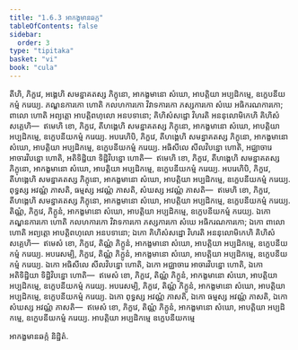 ```yaml
---
title: "1.6.3 អាកង្ខមានឆក្ក"
tableOfContents: false
sidebar:
  order: 3
type: "tipitaka"
basket: "vi"
book: "cula"
---
```



<DynamicBreadcrumb />

<Division number="59" book="cula">

<Paragraph number="273" book="cula">
តីហិ, ភិក្ខវេ, អង្គេហិ សមន្នាគតស្ស ភិក្ខុនោ, អាកង្ខមានោ សំឃោ, អាបត្តិយា អប្បដិកម្មេ, ឧក្ខេបនីយកម្មំ ករេយ្យ. ភណ្ឌនការកោ ហោតិ កលហការកោ វិវាទការកោ ភស្សការកោ សំឃេ អធិករណការកោ; ពាលោ ហោតិ អព្យត្តោ អាបត្តិពហុលោ អនបទានោ; គិហិសំសដ្ឋោ វិហរតិ អននុលោមិកេហិ គិហិសំសគ្គេហិ—  ឥមេហិ ខោ, ភិក្ខវេ, តីហង្គេហិ សមន្នាគតស្ស ភិក្ខុនោ, អាកង្ខមានោ សំឃោ, អាបត្តិយា អប្បដិកម្មេ, ឧក្ខេបនីយកម្មំ ករេយ្យ.
</Paragraph>

<Paragraph number="274" book="cula">
អបរេហិបិ, ភិក្ខវេ, តីហង្គេហិ សមន្នាគតស្ស ភិក្ខុនោ, អាកង្ខមានោ សំឃោ, អាបត្តិយា អប្បដិកម្មេ, ឧក្ខេបនីយកម្មំ ករេយ្យ. អធិសីលេ សីលវិបន្នោ ហោតិ, អជ្ឈាចារេ អាចារវិបន្នោ ហោតិ, អតិទិដ្ឋិយា ទិដ្ឋិវិបន្នោ ហោតិ—  ឥមេហិ ខោ, ភិក្ខវេ, តីហង្គេហិ សមន្នាគតស្ស ភិក្ខុនោ, អាកង្ខមានោ សំឃោ, អាបត្តិយា អប្បដិកម្មេ, ឧក្ខេបនីយកម្មំ ករេយ្យ.
</Paragraph>

<Paragraph number="275" book="cula">
អបរេហិបិ, ភិក្ខវេ, តីហង្គេហិ សមន្នាគតស្ស ភិក្ខុនោ, អាកង្ខមានោ សំឃោ, អាបត្តិយា អប្បដិកម្មេ, ឧក្ខេបនីយកម្មំ ករេយ្យ. ពុទ្ធស្ស អវណ្ណំ ភាសតិ, ធម្មស្ស អវណ្ណំ ភាសតិ, សំឃស្ស អវណ្ណំ ភាសតិ—  ឥមេហិ ខោ, ភិក្ខវេ, តីហង្គេហិ សមន្នាគតស្ស ភិក្ខុនោ, អាកង្ខមានោ សំឃោ, អាបត្តិយា អប្បដិកម្មេ, ឧក្ខេបនីយកម្មំ ករេយ្យ.
</Paragraph>

<Paragraph number="276" book="cula">
តិណ្ណំ, ភិក្ខវេ, ភិក្ខូនំ, អាកង្ខមានោ សំឃោ, អាបត្តិយា អប្បដិកម្មេ, ឧក្ខេបនីយកម្មំ ករេយ្យ. ឯកោ ភណ្ឌនការកោ ហោតិ កលហការកោ វិវាទការកោ ភស្សការកោ សំឃេ អធិករណការកោ; ឯកោ ពាលោ ហោតិ អព្យត្តោ អាបត្តិពហុលោ អនបទានោ; ឯកោ គិហិសំសដ្ឋោ វិហរតិ អននុលោមិកេហិ គិហិសំសគ្គេហិ—  ឥមេសំ ខោ, ភិក្ខវេ, តិណ្ណំ ភិក្ខូនំ, អាកង្ខមានោ សំឃោ, អាបត្តិយា អប្បដិកម្មេ, ឧក្ខេបនីយកម្មំ ករេយ្យ.
</Paragraph>

<Paragraph number="277" book="cula">
អបរេសម្បិ, ភិក្ខវេ, តិណ្ណំ ភិក្ខូនំ, អាកង្ខមានោ សំឃោ, អាបត្តិយា អប្បដិកម្មេ, ឧក្ខេបនីយកម្មំ ករេយ្យ. ឯកោ អធិសីលេ សីលវិបន្នោ ហោតិ, ឯកោ អជ្ឈាចារេ អាចារវិបន្នោ ហោតិ, ឯកោ អតិទិដ្ឋិយា ទិដ្ឋិវិបន្នោ ហោតិ—  ឥមេសំ ខោ, ភិក្ខវេ, តិណ្ណំ ភិក្ខូនំ, អាកង្ខមានោ សំឃោ, អាបត្តិយា អប្បដិកម្មេ, ឧក្ខេបនីយកម្មំ ករេយ្យ.
</Paragraph>

<Paragraph number="278" book="cula">
អបរេសម្បិ, ភិក្ខវេ, តិណ្ណំ ភិក្ខូនំ, អាកង្ខមានោ សំឃោ, អាបត្តិយា អប្បដិកម្មេ, ឧក្ខេបនីយកម្មំ ករេយ្យ. ឯកោ ពុទ្ធស្ស អវណ្ណំ ភាសតិ, ឯកោ ធម្មស្ស អវណ្ណំ ភាសតិ, ឯកោ សំឃស្ស អវណ្ណំ ភាសតិ—  ឥមេសំ ខោ, ភិក្ខវេ, តិណ្ណំ ភិក្ខូនំ, អាកង្ខមានោ សំឃោ, អាបត្តិយា អប្បដិកម្មេ, ឧក្ខេបនីយកម្មំ ករេយ្យ.

</Paragraph>
</Division>

<Paragraph number="279" type="center" book="cula">
អាបត្តិយា អប្បដិកម្មេ ឧក្ខេបនីយកម្មេ

  
អាកង្ខមានឆក្កំ និដ្ឋិតំ.
</Paragraph>